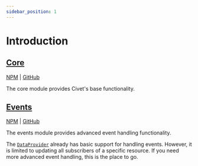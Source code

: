 ```yaml
---
sidebar_position: 1
---
```


# Introduction

## [Core](core)

[NPM](https://npmjs.com/package/@civet/core) | [GitHub](https://github.com/civet-org/core)

The core module provides Civet's base functionality.

## [Events](events)

[NPM](https://npmjs.com/package/@civet/events) | [GitHub](https://github.com/civet-org/events)

The events module provides advanced event handling functionality.

The [`DataProvider`](core#dataprovider) already has basic support for handling events. However, it is limited to updating all subscribers of a specific resource. If you need more advanced event handling, this is the place to go.
